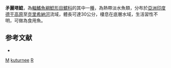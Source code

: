 {{Speciesbox
| taxon = Rita kuturnee
| binomial_authority = [[Sykes|Sykes]], 1839
| status = LC
| status_system = IUCN3.1
| synonyms = *''Phractocephalus kuturnee'', Sykes, 1839
*''Arius hastatus'', Valenciennes, 1840
*''Rita hastata'', Valenciennes, 1840
*''Arius pumilus'', Valenciennes, 1840
}}
'''矛麗塔鯰'''，為[[輻鰭魚綱|輻鰭魚綱]][[鯰形目|鯰形目]][[鱨科|鱨科]]的其中一[[種|種]]，為熱帶淡水魚類，分布於[[亞洲|亞洲]][[印度|印度]][[德干高原|德干高原]]至[[克里希納河|克里希納河]]流域，體長可達30公分，棲息在底層水域，生活習性不明，可做為食用魚。

==参考文献==
*{{FishBase_species|genus=Rita|species=kuturnee|year=2015|month=4}}

{{Taxonbar}}
[[Category:食用魚|M]]
[[Category:麗塔鯰屬|kuturnee]]
[[Category:1839年描述的魚類|R]]